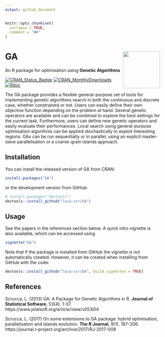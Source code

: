 ```yaml
---
output: github_document
---
```


<!-- README.md is generated from README.Rmd. Please edit that file -->

```r
knitr::opts_chunk$set(
  collapse = TRUE,
  comment = "##"
)
```

# GA <img src="sticker.png" align="right" width="120px" />

An R package for optimisation using **Genetic Algorithms**

[![CRAN_Status_Badge](http://www.r-pkg.org/badges/version/GA)](https://cran.r-project.org/package=GA)
[![CRAN_MonthlyDownloads](http://cranlogs.r-pkg.org/badges/GA)](https://cran.r-project.org/package=GA)
[![Rdoc](http://www.rdocumentation.org/badges/version/GA)](http://www.rdocumentation.org/packages/GA)

The GA package provides a flexible general-purpose set of tools for implementing genetic algorithms search in both the continuous and discrete case, whether constrained or not. Users can easily define their own objective function depending on the problem at hand. Several genetic operators are available and can be combined to explore the best settings for the current task. Furthermore, users can define new genetic operators and easily evaluate their performances. Local search using general-purpose optimisation algorithms can be applied stochastically to exploit interesting regions. GAs can be run sequentially or in parallel, using an explicit master-slave parallelisation or a coarse-grain islands approach.

## Installation

You can install the released version of GA from CRAN:

```r
install.packages("GA")
```

or the development version from GitHub:

```r
# install.packages("devtools")
devtools::install_github("luca-scr/GA")
```

## Usage

See the papers in the references section below. 
A quick intro vignette is also available, which can be accessed using

```r
vignette("GA")
```

Note that if the package is installed from GitHub the vignette is not automatically created. However, it can be created when installing from GitHub with the code:

```r
devtools::install_github("luca-scr/GA", build_vignettes = TRUE)
```

## References

Scrucca, L. (2013) GA: A Package for Genetic Algorithms in R. **Journal of Statistical Software**, 53(4), 1-37. https://www.jstatsoft.org/article/view/v053i04

Scrucca, L. (2017) On some extensions to GA package: hybrid optimisation, parallelisation and islands evolution. **The R Journal**, 9(1), 187–206. https://journal.r-project.org/archive/2017/RJ-2017-008
 